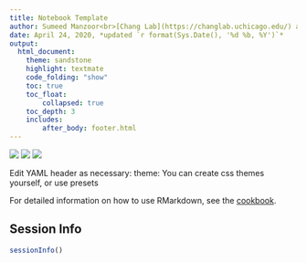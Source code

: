 ```yaml
---
title: Notebook Template
author: Sumeed Manzoor<br>[Chang Lab](https://changlab.uchicago.edu/) at the University of Chicago
date: April 24, 2020, *updated `r format(Sys.Date(), '%d %b, %Y')`*
output: 
  html_document:
    theme: sandstone
    highlight: textmate
    code_folding: "show"
    toc: true
    toc_float:
        collapsed: true
    toc_depth: 3
    includes:
        after_body: footer.html
---
```


<a href="http://yoyomanzoor.github.io/Chang-Lab-Notebook/" class="fa fa-home"></a>

<a href="https://changlab.uchicago.edu/" alt="The Chang Lab at the University of Chicago"><img src="https://img.shields.io/badge/%E2%80%8F%E2%80%8F%E2%80%8E-Chang%20Lab-blue?style=flat-square&logo=jekyll" /></a>
<a href="https://github.com/Yoyomanzoor/MouseTrapper" alt="Github Repo"><img src="https://img.shields.io/badge/%E2%80%8F%E2%80%8F%E2%80%8E-github%20repo-blueviolet?style=flat-square&logo=github" /></a>
<a href="" alt="tag"><img src="https://img.shields.io/badge/tags-programming%20|%20templates%20|%20rmarkdown-lightgrey?style=flat-square" /></a>

Edit YAML header as necessary:
theme: You can create css themes yourself, or use presets 

For detailed information on how to use RMarkdown, see the [cookbook](https://bookdown.org/yihui/rmarkdown-cookbook/).


## Session Info

```r
sessionInfo()
```
